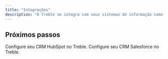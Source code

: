 ```yaml
---
title: "Integrações"
description: "O Treble se integra com seus sistemas de informação como HubSpot e Salesforce para automatizar e otimizar seus processos de mensagens via WhatsApp. Descubra como você pode integrar o Treble com seu CRM ou outros sistemas de informação."
---
```


## Próximos passos

<CardGroup cols={2}>
    <Card 
        title="Integração com HubSpot" 
        icon="hubspot"
        href="/pt/docs/integrations/hubspot/welcome"
    >
        Configure seu CRM HubSpot no Treble.
    </Card>
    <Card 
        title="Integração com Salesforce" 
        icon="salesforce"
        href="/pt/docs/integrations/salesforce/welcome"
    >
        Configure seu CRM Salesforce no Treble.
    </Card>
</CardGroup> 